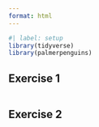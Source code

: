```yaml
---
format: html
---
```


```r
#| label: setup
library(tidyverse)
library(palmerpenguins)
```

## Exercise 1

```r

```


## Exercise 2

```r

```

